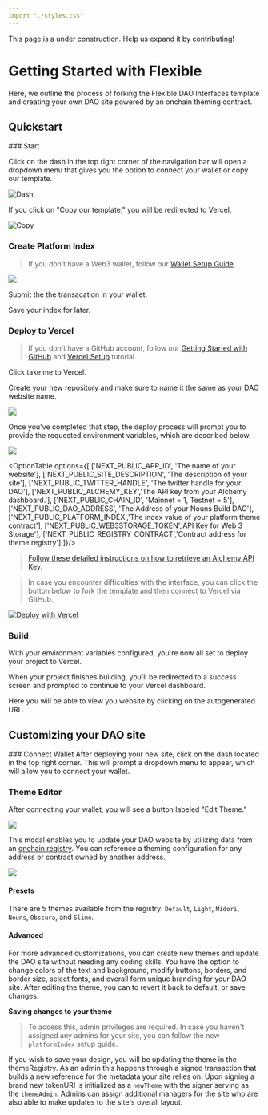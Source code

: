 ```yaml
---
import "./styles.css"
---
```



<Callout emoji="🚨">
 This page is a under construction. Help us expand it by contributing!
</Callout>

# Getting Started with Flexible

Here, we outline the process of forking the Flexible DAO Interfaces template and creating your own DAO site powered by an onchain theming contract.

## Quickstart 

<Steps>
### Start 

Click on the dash in the top right corner of the navigation bar will open a dropdown menu that gives you the option to connect your wallet or copy our template.

![Dash](public/dash.png)

If you click on "Copy our template," you will be redirected to Vercel.

![Copy](public/copy.png)

### Create Platform Index

> If you don’t have a Web3 wallet, follow our [Wallet Setup Guide](https://www.loom.com/share/b39dcc47d5724dbb937270191fc016a9). 

![](public/create_index.png)

Submit the the transacation in your wallet.

Save your index for later.

### Deploy to Vercel

> If you don’t have a GitHub account, follow our [Getting Started with GitHub](https://www.loom.com/share/b39dcc47d5724dbb937270191fc016a9) and [Vercel Setup](https://www.loom.com/share/457c57d0fbdc4801a5f4cede65faf167) tutorial. 

Click take me to Vercel. 

Create your new repository and make sure to name it the same as your DAO website name.

![](public/create_repo.png)

Once you've completed that step, the deploy process will prompt you to provide the requested environment variables, which are described below.

![](public/envvar.png)

<OptionTable options={[
       ['NEXT_PUBLIC_APP_ID', 'The name of your website'],
       ['NEXT_PUBLIC_SITE_DESCRIPTION', 'The description of your site'],
       ['NEXT_PUBLIC_TWITTER_HANDLE', 'The twitter handle for your DAO'],
       ['NEXT_PUBLIC_ALCHEMY_KEY','The API key from your Alchemy dashboard.'],
       ['NEXT_PUBLIC_CHAIN_ID', 'Mainnet = 1,  Testnet = 5'],
       ['NEXT_PUBLIC_DAO_ADDRESS', 'The Address of your Nouns Build DAO'],
       ['NEXT_PUBLIC_PLATFORM_INDEX','The index value of your platform theme contract'],
       ['NEXT_PUBLIC_WEB3STORAGE_TOKEN','API Key for Web 3 Storage'],
       ['NEXT_PUBLIC_REGISTRY_CONTRACT','Contract address for theme registry']
      ]}/>

> [Follow these detailed instructions on how to retrieve an Alchemy API Key](https://www.youtube.com/watch?v=tfggWxfG9o0).

> In case you encounter difficulties with the interface, you can click the button below to fork the template and then connect to Vercel via GitHub. 

[![Deploy with Vercel](https://vercel.com/button)](https://vercel.com/new/clone?repository-url=https%3A%2F%2Fgithub.com%2Fpublic-assembly%2Fflexible&env=NEXT_PUBLIC_SITE_TITLE,NEXT_PUBLIC_APP_ID,NEXT_PUBLIC_SITE_DESCRIPTION,NEXT_PUBLIC_TWITTER_HANDLE,NEXT_PUBLIC_WEBSITE_URL,NEXT_PUBLIC_CHAIN_ID,NEXT_PUBLIC_ALCHEMY_KEY,NEXT_PUBLIC_TOKEN_ADDRESS,NEXT_PUBLIC_PLATFORM_INDEX,NEXT_PUBLIC_WEB3STORAGE_TOKEN)

### Build

With your environment variables configured, you're now all set to deploy your project to Vercel.

When your project finishes building, you’ll be redirected to a success screen and prompted to continue to your Vercel dashboard. 

Here you will be able to view you website by clicking on the autogenerated URL. 
</Steps>

## Customizing your DAO site

<Steps>
###  Connect Wallet
After deploying your new site, click on the dash located in the top right corner. This will prompt a dropdown menu to appear, which will allow you to connect your wallet.

### Theme Editor

After connecting your wallet, you will see a button labeled "Edit Theme."

![](public/edit_theme.png)

This modal enables you to update your DAO website by utilizing data from an [onchain registry](/docs/theming/onchain_theming). You can reference a theming configuration for any address or contract owned by another address.

![](public/modal.png)

#### Presets 
There are 5 themes available from the registry: `Default`, `Light`, `Midori`, `Nouns`, `Obscura`, and `Slime`.

#### Advanced 

For more advanced customizations, you can create new themes and update the DAO site without needing any coding skills. You have the option to change colors of the text and background, modify buttons, borders, and border size, select fonts, and overall form unique branding for your DAO site. After editing the theme, you can to revert it back to default, or save changes.

**Saving changes to your theme**

> To access this, admin privileges are required. In case you haven't assigned any admins for your site, you can follow the new `platformIndex` setup guide.
 
If you wish to save your design, you will be updating the theme in the themeRegistry. As an admin this happens through a signed transaction that builds a new reference for the metadata your site relies on.  Upon signing a brand new tokenURI is initialized as a `newTheme` with the signer serving as the `themeAdmin`. Admins can assign additional managers for the site who are also able to make updates to the site's overall layout.
</Steps>


